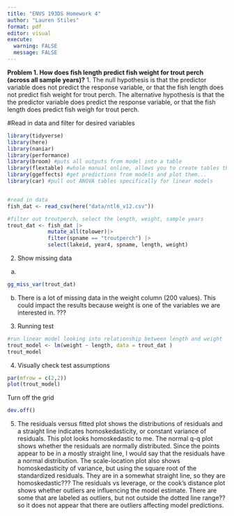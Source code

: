 ```yaml
---
title: "ENVS 193DS Homework 4"
author: "Lauren Stiles"
format: pdf
editor: visual
execute: 
  warning: FALSE
  message: FALSE 
---
```


**Problem 1. How does fish length predict fish weight for trout perch (across all sample years)?**
1. The null hypothesis is that the predictor variable does not predict the response variable, or that the fish length does not predict fish weight for trout perch. The alternative hypothesis is that the the predictor variable does predict the response variable, or that the fish length does predict fish weigh for trout perch. 

#Read in data and filter for desired variables 
```r
library(tidyverse)
library(here) 
library(naniar)
library(performance)
library(broom) #puts all outputs from model into a table
library(flextable) #whole manual online, allows you to create tables that render nicely 
library(ggeffects) #get predictions from models and plot them...
library(car) #pull out ANOVA tables specifically for linear models 


#read in data 
fish_dat <- read_csv(here("data/ntl6_v12.csv"))

#filter out troutperch, select the length, weight, sample years 
trout_dat <- fish_dat |> 
             mutate_all(tolower)|> 
             filter(spname == "troutperch") |> 
             select(lakeid, year4, spname, length, weight)
```
2. Show missing data 
a. 
```r
gg_miss_var(trout_dat)
```
b. There is a lot of missing data in the weight column (200 values). This could impact the results because weight is one of the variables we are interested in. ???

3. Running test 
```r
#run linear model looking into relationship between length and weight
trout_model <- lm(weight ~ length, data = trout_dat )
trout_model
```
4. Visually check test assumptions 
```r
par(mfrow = c(2,2))
plot(trout_model)

```
Turn off the grid
```r
dev.off()
```

5. The residuals versus fitted plot shows the distributions of residuals and a straight line indicates homoskedasticity, or constant variance of residuals. This plot looks homoskedastic to me. The normal q-q plot shows whether the residuals are normally distributed. Since the points appear to be in a mostly straight line, I would say that the residuals have a normal distribution. The scale-location plot also shows homoskedasticity of variance, but using the square root of the standardized residuals. They are in a somewhat straight line, so they are homoskedastic??? The residuals vs leverage, or the cook's distance plot shows whether outliers are influencing the model estimate. There are some that are labeled as outliers, but not outside the dotted line range?? so it does not appear that there are outliers affecting model predictions. 